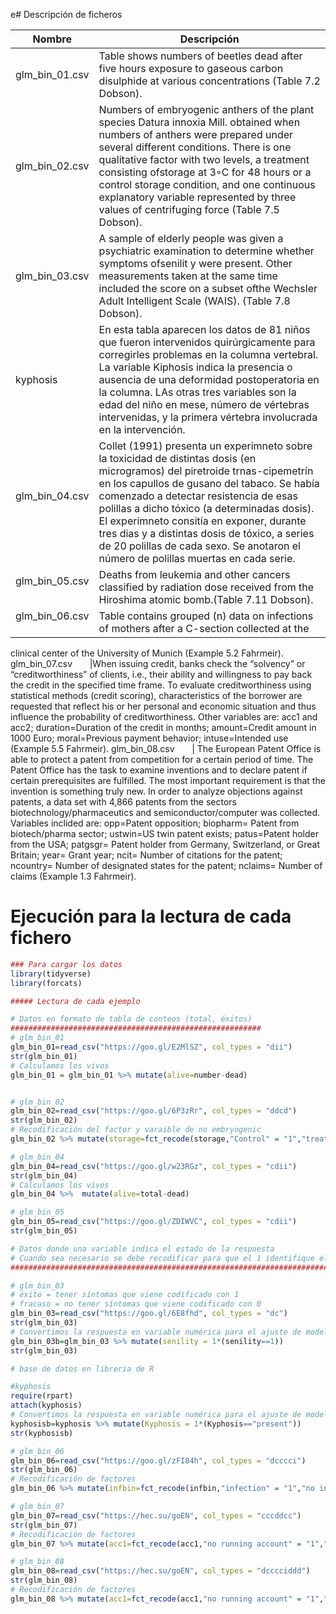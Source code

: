 e# Descripción de ficheros

Nombre             | Descripción
-------------------|------------------------------------------------------------
glm_bin_01.csv       |   Table shows numbers of beetles dead after five hours exposure to gaseous carbon disulphide at various concentrations (Table 7.2 Dobson).
glm_bin_02.csv       |   Numbers of embryogenic anthers of the plant species Datura innoxia Mill. obtained when numbers of anthers were prepared under several different conditions. There is one qualitative factor with two levels, a treatment consisting ofstorage at 3◦C for 48 hours or a control storage condition, and one continuous explanatory variable represented by three values of centrifuging force (Table 7.5 Dobson).
glm_bin_03.csv       |   A sample of elderly people was given a psychiatric examination to determine whether symptoms ofsenilit y were present. Other measurements taken at the same time included the score on a subset ofthe Wechsler Adult Intelligent Scale (WAIS). (Table 7.8 Dobson).
kyphosis       |En esta tabla aparecen los datos de 81 niños que fueron intervenidos quirúrgicamente para corregirles problemas en la columna vertebral. La variable Kiphosis indica la presencia o ausencia de una deformidad postoperatoria en la columna. LAs otras tres variables son la edad del niño en mese, número de vértebras intervenidas, y la primera vértebra involucrada en la intervención.
glm_bin_04.csv       |Collet (1991) presenta un experimneto sobre la toxicidad de distintas dosis (en microgramos) del piretroide trnas-cipemetrín en los capullos de gusano del tabaco. Se había comenzado a detectar resistencia de esas polillas a dicho tóxico (a determinadas dosis). El experimneto consitía en exponer, durante tres dias y a distintas dosis de tóxico, a series de 20 polillas de cada sexo. Se anotaron el número de polillas muertas en cada serie.
glm_bin_05.csv       |Deaths from leukemia and other cancers classified by radiation dose received from the Hiroshima atomic bomb.(Table 7.11 Dobson).
glm_bin_06.csv       |Table contains grouped (n) data on infections of mothers after a C-section collected at the
clinical center of the University of Munich (Example 5.2 Fahrmeir).
glm_bin_07.csv       |When issuing credit, banks check the “solvency” or “creditworthiness” of clients, i.e., their ability and willingness to pay back the credit in the specified time frame. To evaluate creditworthiness using statistical methods (credit scoring), characteristics of the borrower are requested that reflect his or her personal and economic situation and thus influence the probability of creditworthiness. Other variables are: acc1 and acc2; duration=Duration of the credit in months; amount=Credit amount in 1000 Euro; moral=Previous payment behavior; intuse=Intended use  (Example 5.5 Fahrmeir).
glm_bin_08.csv       | The European Patent Office is able to protect a patent from competition for a certain period of time. The Patent Office has the task to examine inventions and to declare patent if certain prerequisites are fulfilled. The most important requirement is that the invention is something truly new. In order to analyze objections against patents, a data set with 4,866 patents from the
sectors biotechnology/pharmaceutics and semiconductor/computer was collected. Variables inclided are: opp=Patent opposition; biopharm= Patent from biotech/pharma sector; ustwin=US twin patent exists; patus=Patent holder from the USA; patgsgr= Patent holder from Germany, Switzerland, or Great Britain; year= Grant year; ncit= Number of citations for the patent; ncountry= Number of designated states for the patent; nclaims= Number of claims  (Example 1.3 Fahrmeir).

# Ejecución para la lectura de cada fichero



```r
### Para cargar los datos
library(tidyverse)
library(forcats)

##### Lectura de cada ejemplo

# Datos en formato de tabla de conteos (total, éxitos)
########################################################
# glm_bin_01
glm_bin_01=read_csv("https://goo.gl/E2MlSZ", col_types = "dii")
str(glm_bin_01)
# Calculamos los vivos
glm_bin_01 = glm_bin_01 %>% mutate(alive=number-dead)


# glm_bin_02
glm_bin_02=read_csv("https://goo.gl/6P3zRr", col_types = "ddcd")
str(glm_bin_02)
# Recodificación del factor y varaible de no embryogenic
glm_bin_02 %>% mutate(storage=fct_recode(storage,"Control" = "1","treatment" = "2")) %>% mutate(nembrig=total-embryogenic)

# glm_bin_04
glm_bin_04=read_csv("https://goo.gl/w23RGz", col_types = "cdii")
str(glm_bin_04)
# Calculamos los vivos
glm_bin_04 %>%  mutate(alive=total-dead)

# glm_bin_05
glm_bin_05=read_csv("https://goo.gl/ZDIWVC", col_types = "cdii")
str(glm_bin_05)

# Datos donde una variable indica el estado de la respuesta
# Cuando sea necesario se debe recodificar para que el 1 identifique el "éxito" y 0 el "fracaso"
##################################################################################################

# glm_bin_03
# éxito = tener síntomas que viene codificado con 1
# fracaso = no tener síntomas que viene codificado con 0
glm_bin_03=read_csv("https://goo.gl/6E8fhd", col_types = "dc")
str(glm_bin_03)
# Convertimos la respuesta en variable numérica para el ajuste de modelos
glm_bin_03b=glm_bin_03 %>% mutate(senility = 1*(senility==1))
str(glm_bin_03)

# base de datos en libreria de R 

#kyphosis
require(rpart)
attach(kyphosis)
# Convertimos la respuesta en variable numérica para el ajuste de modelos
kyphosisb=kyphosis %>% mutate(Kyphosis = 1*(Kyphosis=="present"))
str(kyphosisb)

# glm_bin_06
glm_bin_06=read_csv("https://goo.gl/zFI84h", col_types = "dcccci")
str(glm_bin_06)
# Recodificación de factores 
glm_bin_06 %>% mutate(infbin=fct_recode(infbin,"infection" = "1","no infection" = "0"),NPLAN=fct_recode(NPLAN,"no planned" = "1","planned" = "0"),RISK=fct_recode(RISK,"risk factors existed" = "1","no risk factors" = "0"),ANTIB=fct_recode(ANTIB,"antibiotics" = "1","no antibiotics" = "0")) 

# glm_bin_07
glm_bin_07=read_csv("https://hec.su/goEN", col_types = "cccddcc")
str(glm_bin_07)
# Recodificación de factores 
glm_bin_07 %>% mutate(acc1=fct_recode(acc1,"no running account" = "1","good or bad running account" = "0"),acc2=fct_recode(acc2,"good running account" = "1","no or bad running account" = "0"),moral=fct_recode(moral,"good" = "1","bad" = "0"),intuse=fct_recode(intuse,"private" = "1","business" = "0")) 

# glm_bin_08
glm_bin_08=read_csv("https://hec.su/goEN", col_types = "dcccciddd")
str(glm_bin_08)
# Recodificación de factores 
glm_bin_08 %>% mutate(acc1=fct_recode(acc1,"no running account" = "1","good or bad running account" = "0"),acc2=fct_recode(acc2,"good running account" = "1","no or bad running account" = "0"),moral=fct_recode(moral,"good" = "1","bad" = "0"),intuse=fct_recode(intuse,"private" = "1","business" = "0")) 
```

